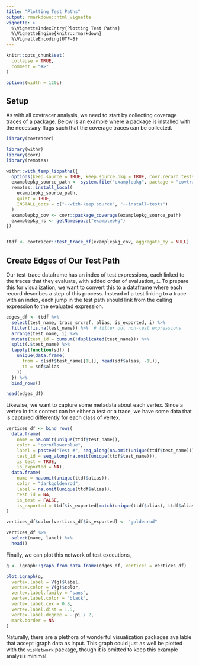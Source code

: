 ```yaml
---
title: "Plotting Test Paths"
output: rmarkdown::html_vignette
vignette: >
  %\VignetteIndexEntry{Plotting Test Paths}
  %\VignetteEngine{knitr::rmarkdown}
  %\VignetteEncoding{UTF-8}
---
```


```r
knitr::opts_chunk$set(
  collapse = TRUE,
  comment = "#>"
)

options(width = 120L)
```

## Setup

As with all covtracer analysis, we need to start by collecting coverage traces
of a package. Below is an example where a package is installed with the
necessary flags such that the coverage traces can be collected.

```r
library(covtracer)
```

```r
library(withr)
library(covr)
library(remotes)

withr::with_temp_libpaths({
  options(keep.source = TRUE, keep.source.pkg = TRUE, covr.record_tests = TRUE)
  examplepkg_source_path <- system.file("examplepkg", package = "covtracer")
  remotes::install_local(
    examplepkg_source_path, 
    quiet = TRUE,
    INSTALL_opts = c("--with-keep.source", "--install-tests")
  )
  examplepkg_cov <- covr::package_coverage(examplepkg_source_path)
  examplepkg_ns <- getNamespace("examplepkg")
})


ttdf <- covtracer::test_trace_df(examplepkg_cov, aggregate_by = NULL)
```

## Create Edges of Our Test Path 

Our test-trace dataframe has an index of test expressions, each linked to the
traces that they evaluate, with added order of evaluation, `i`. To prepare this
for visualization, we want to convert this to a dataframe where each record
describes a step of this process. Instead of a test linking to a trace with an
index, each jump in the test path should link from the calling expression to the
evaluated expression.

```r
edges_df <- ttdf %>%
  select(test_name, trace_srcref, alias, is_exported, i) %>%
  filter(!is.na(test_name)) %>%  # filter out non-test expressions
  arrange(test_name, i) %>%
  mutate(test_id = cumsum(!duplicated(test_name))) %>%
  split(.$test_name) %>%
  lapply(function(sdf) {
    unique(data.frame(
      from = c(sdf$test_name[[1L]], head(sdf$alias, -1L)), 
      to = sdf$alias
    ))
  }) %>%
  bind_rows()

head(edges_df)
```

Likewise, we want to capture some metadata about each vertex. Since a vertex in
this context can be either a test or a trace, we have some data that is captured
differently for each class of vertex.

```r
vertices_df <- bind_rows(
  data.frame(
    name = na.omit(unique(ttdf$test_name)),
    color = "cornflowerblue",
    label = paste0("Test #", seq_along(na.omit(unique(ttdf$test_name)))),
    test_id = seq_along(na.omit(unique(ttdf$test_name))),
    is_test = TRUE,
    is_exported = NA),
  data.frame(
    name = na.omit(unique(ttdf$alias)),
    color = "darkgoldenrod",
    label = na.omit(unique(ttdf$alias)),
    test_id = NA,
    is_test = FALSE,
    is_exported = ttdf$is_exported[match(unique(ttdf$alias), ttdf$alias)])
)

vertices_df$color[vertices_df$is_exported] <- "goldenrod"

vertices_df %>%
  select(name, label) %>%
  head()
```

Finally, we can plot this network of test executions, 

```r
g <- igraph::graph_from_data_frame(edges_df, vertices = vertices_df)

plot.igraph(g,
  vertex.label = V(g)$label,
  vertex.color = V(g)$color,
  vertex.label.family = "sans",
  vertex.label.color = "black",
  vertex.label.cex = 0.8,
  vertex.label.dist = 1.5,
  vertex.label.degree = - pi / 2,
  mark.border = NA
)
```

Naturally, there are a plethora of wonderful visualization packages available
that accept igraph data as input. This graph could just as well be plotted with
the `visNetwork` package, though it is omitted to keep this example analysis
minimal.

